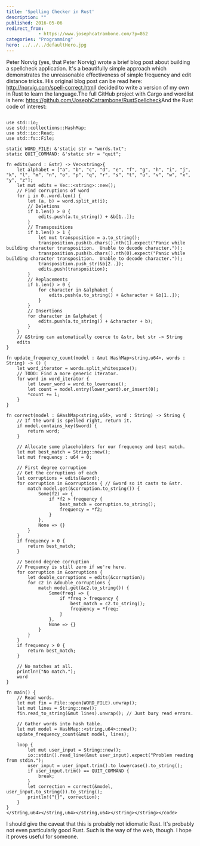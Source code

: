 ```yaml
---
title: 'Spelling Checker in Rust'
description: ""
published: 2016-05-06
redirect_from: 
            - https://www.josephcatrambone.com/?p=862
categories: "Programming"
hero: ../../../defaultHero.jpg
---
```

Peter Norvig (yes, that Peter Norvig) wrote a brief blog post about building a spellcheck application. It's a beautifully simple approach which demonstrates the unreasonable effectiveness of simple frequency and edit distance tricks. His original blog post can be read here: <http://norvig.com/spell-correct.html>I decided to write a version of my own in Rust to learn the language.The full GitHub project with Cargo and wordlist is here: <https://github.com/JosephCatrambone/RustSpellcheck>And the Rust code of interest:

```

use std::io;
use std::collections::HashMap;
use std::io::Read;
use std::fs::File;

static WORD_FILE: &'static str = "words.txt";
static QUIT_COMMAND: &'static str = "quit";

fn edits(word : &str) -> Vec<string>{
	let alphabet = ["a", "b", "c", "d", "e", "f", "g", "h", "i", "j", "k", "l", "m", "n", "o", "p", "q", "r", "s", "t", "u", "v", "w", "x", "y", "z"];
	let mut edits = Vec::<string>::new();
	// Find corruptions of word
	for i in 0..word.len() {
		let (a, b) = word.split_at(i);
		// Deletions
		if b.len() > 0 {
			edits.push(a.to_string() + &b[1..]);
		}
		// Transpositions
		if b.len() > 1 {
			let mut transposition = a.to_string();
			transposition.push(b.chars().nth(1).expect("Panic while building character transposition.  Unable to decode character."));
			transposition.push(b.chars().nth(0).expect("Panic while building character transposition.  Unable to decode character."));
			transposition.push_str(&b[2..]);
			edits.push(transposition);
		}
		// Replacements
		if b.len() > 0 {
			for character in &alphabet {
				edits.push(a.to_string() + &character + &b[1..]);
			}
		}
		// Insertions
		for character in &alphabet {
			edits.push(a.to_string() + &character + b);
		}
	}
	// &String can automatically coerce to &str, but str -> String
	edits
}

fn update_frequency_count(model : &mut HashMap<string,u64>, words : String) -> () {
	let word_iterator = words.split_whitespace();
	// TODO: Find a more generic iterator.
	for word in word_iterator {
		let lower_word = word.to_lowercase();
		let count = model.entry(lower_word).or_insert(0);
		*count += 1;
	}
}

fn correct(model : &HashMap<string,u64>, word : String) -> String {
	// If the word is spelled right, return it.
	if model.contains_key(&word) {
		return word;
	}

	// Allocate some placeholders for our frequency and best match.
	let mut best_match = String::new();
	let mut frequency : u64 = 0;

	// First degree corruption
	// Get the corruptions of each
	let corruptions = edits(&word);
	for corruption in &corruptions { // &word so it casts to &str.
		match model.get(&corruption.to_string()) {
			Some(f2) => {
				if *f2 > frequency {
					best_match = corruption.to_string();
					frequency = *f2;
				}
			},
			None => {}
		}
	}
	if frequency > 0 {
		return best_match;
	}

	// Second degree corruption
	// Frequency is still zero if we're here.
	for corruption in &corruptions {
		let double_corruptions = edits(&corruption);
		for c2 in &double_corruptions {
			match model.get(&c2.to_string()) {
				Some(freq) => {
					if *freq > frequency {
						best_match = c2.to_string();
						frequency = *freq;
					}
				},
				None => {}
			}
		}
	}
	if frequency > 0 {
		return best_match;
	}

	// No matches at all.
	println!("No match.");
	word
}

fn main() {
	// Read words.
	let mut fin = File::open(WORD_FILE).unwrap();
	let mut lines = String::new();
	fin.read_to_string(&mut lines).unwrap(); // Just bury read errors.

	// Gather words into hash table.
	let mut model = HashMap::<string,u64>::new();
	update_frequency_count(&mut model, lines);

	loop {
		let mut user_input = String::new();
		io::stdin().read_line(&mut user_input).expect("Problem reading from stdin.");
		user_input = user_input.trim().to_lowercase().to_string();
		if user_input.trim() == QUIT_COMMAND {
			break;
		}
		let correction = correct(&model, user_input.to_string()).to_string();
		println!("{}", correction);
	}
}
</string,u64></string,u64></string,u64></string></string></code>
```

I should give the caveat that this is probably not idiomatic Rust. It's probably not even particularly good Rust. Such is the way of the web, though. I hope it proves useful for someone.
